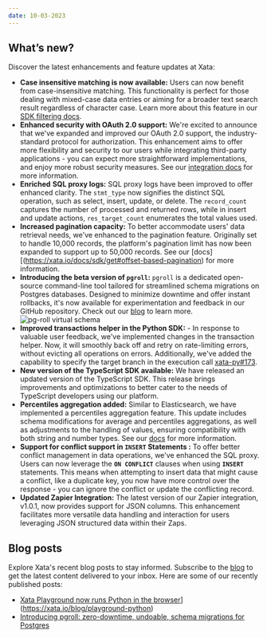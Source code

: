 ```yaml
---
date: 10-03-2023
---
```


## What’s new?

Discover the latest enhancements and feature updates at Xata:

- **Case insensitive matching is now available:**  Users can now benefit from case-insensitive matching. This functionality is perfect for those dealing with mixed-case data entries or aiming for a broader text search result regardless of character case.  Learn more about this feature in our [SDK filtering docs](https://xata.io/docs/sdk/filtering#case-insensitive-matching).
- **Enhanced security with OAuth 2.0 support:** We're excited to announce that we've expanded and improved our OAuth 2.0 support, the industry-standard protocol for authorization. This enhancement aims to offer more flexibility and security to our users while integrating third-party applications - you can expect more straightforward implementations, and enjoy more robust security measures. See our [integration docs](https://xata.io/docs/integrations/oauth) for more information.
- **Enriched** **SQL proxy logs:** SQL proxy logs have been improved to offer enhanced clarity. The `stmt_type` now signifies the distinct SQL operation, such as select, insert, update, or delete. The `record_count` captures the number of processed and returned rows, while in insert and update actions, `res_target_count` enumerates the total values used.
- **Increased pagination capacity:**  To better accommodate users' data retrieval needs, we've enhanced to the pagination feature. Originally set to handle 10,000 records, the platform's pagination limit has now been expanded to support up to 50,000 records. See our [docs][(https://xata.io/docs/sdk/get#offset-based-pagination) for more information.
- **Introducing the beta version of `pgroll`:** `pgroll` is a dedicated open-source command-line tool tailored for streamlined schema migrations on Postgres databases. Designed to minimize downtime and offer instant rollbacks, it's now available for experimentation and feedback in our GitHub repository. Check out our [blog](https://xata.io/blog/pgroll-schema-migrations-postgres) to learn more.
    ![pg-roll virtual schema](images/pgroll-migration-flow.svg)
- **Improved transactions helper in the Python SDK:** - In response to valuable user feedback, we've implemented changes in the transaction helper. Now, it will smoothly back off and retry on rate-limiting errors, without evicting all operations on errors. Additionally, we've added the capability to specify the target branch in the execution call [xata-py#173](https://github.com/xataio/xata-py/pull/173).
- **New version of the TypeScript SDK available:** We have released an updated version of the TypeScript SDK. This release brings improvements and optimizations to better cater to the needs of TypeScript developers using our platform.
- **Percentiles aggregation added:** Similar to Elasticsearch, we have implemented a percentiles aggregation feature. This update includes schema modifications for average and percentiles aggregations, as well as adjustments to the handling of values, ensuring compatibility with both string and number types. See our [docs](https://xata.io/docs/sdk/aggregate#percentiles) for more information.
- **Support for conflict support  in `INSERT` Statements :** To offer better conflict management in data operations, we've enhanced the SQL proxy. Users can now leverage the **`ON CONFLICT`** clauses when using **`INSERT`** statements. This means when attempting to insert data that might cause a conflict, like a duplicate key, you now have more control over the response - you can ignore the conflict or update the conflicting record.
- **Updated Zapier Integration:** The latest version of our Zapier integration, v1.0.1, now provides support for JSON columns. This enhancement facilitates more versatile data handling and interaction for users leveraging JSON structured data within their Zaps.

## Blog posts

Explore Xata's recent blog posts to stay informed. Subscribe to the [blog](https://xata.io/blog) to get the latest content delivered to your inbox. Here are some of our recently published posts:

- [Xata Playground now runs Python in the browser](https://xata.io/blog/playground-python)](https://xata.io/blog/playground-python)
- [Introducing pgroll: zero-downtime, undoable, schema migrations for Postgres](https://xata.io/blog/pgroll-schema-migrations-postgres)
